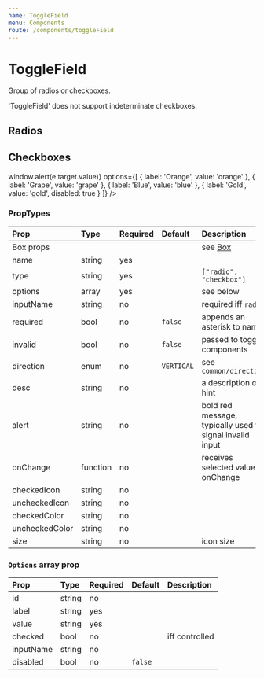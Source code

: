 ```yaml
---
name: ToggleField
menu: Components
route: /components/toggleField
---
```



# ToggleField

Group of radios or checkboxes.

'ToggleField' does not support indeterminate checkboxes.

## Radios

<Playground>
    <ToggleField
        type="radio"
        inputName="flavor"
        name="Whatchu want?"
        desc="Pick a flavor"
        mb={6}
        options={[
            {
                label: 'I got orange',
                value: 'orange'
            },
            {
                label: 'I got grape',
                value: 'grape'
            },
            {
                label: 'I got blue',
                value: 'blue'
            },
            {
                label: 'I got nothing',
                value: 'nothing',
                disabled: true
            }
        ]}
    />
</Playground>


## Checkboxes

<Playground>
    <ToggleField
        type="checkbox"
        inputName="flavors"
        name="Whatchu like?"
        desc="Snow cone flavors"
        direction={Direction.HORIZONTAL}
        onChange={(e) => window.alert(e.target.value)}
        options={[
            {
                label: 'Orange',
                value: 'orange'
            },
            {
                label: 'Grape',
                value: 'grape'
            },
            {
                label: 'Blue',
                value: 'blue'
            },
            {
                label: 'Gold',
                value: 'gold',
                disabled: true
            }
        ]}
    />
</Playground>


### PropTypes

| Prop | Type | Required | Default | Description |
|:-----|:-----|:---------|:--------|:------------|
| Box props | | | | see [Box](/components/box) |
| name | string | yes | | |
| type | string | yes | | `["radio", "checkbox"]` |
| options | array | yes | | see below |
| inputName | string | no | | required iff `radio` |
| required | bool | no | `false` | appends an asterisk to name |
| invalid | bool | no | `false` | passed to toggle components |
| direction | enum | no | `VERTICAL` | see `common/direction` |
| desc | string | no | | a description or hint |
| alert | string | no | | bold red message, typically used to signal invalid input |
| onChange | function | no | | receives selected value onChange |
| checkedIcon | string | no | | |
| uncheckedIcon | string | no | | |
| checkedColor | string | no | | |
| uncheckedColor | string | no | | |
| size | string | no | | icon size |


### `Options` array prop

| Prop | Type | Required | Default | Description |
|:-----|:-----|:---------|:--------|:------------|
| id | string | no | | |
| label | string | yes | | |
| value | string | yes | | |
| checked | bool | no | | iff controlled |
| inputName | string | no | | |
| disabled | bool | no | `false` | |
